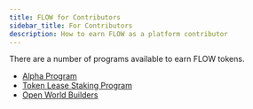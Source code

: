 ```yaml
---
title: FLOW for Contributors
sidebar_title: For Contributors
description: How to earn FLOW as a platform contributor
---
```


There are a number of programs available to earn FLOW tokens.

- [Alpha Program](https://www.onflow.org/flow-alpha)
- [Token Lease Staking Program](#)
- [Open World Builders](https://medium.com/dapperlabs/open-world-builders-free-virtual-blockchain-bootcamp-cefe7f0ccb9f)
